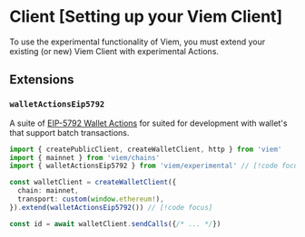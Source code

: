 # Client [Setting up your Viem Client]

To use the experimental functionality of Viem, you must extend your existing (or new) Viem Client with experimental Actions.

## Extensions

### `walletActionsEip5792`

A suite of [EIP-5792 Wallet Actions](https://github.com/ethereum/EIPs/blob/1d759f24e6552a516091bb1fe3361d9ca44d085c/EIPS/eip-5792.md) for suited for development with wallet's that support batch transactions.

```ts
import { createPublicClient, createWalletClient, http } from 'viem'
import { mainnet } from 'viem/chains'
import { walletActionsEip5792 } from 'viem/experimental' // [!code focus]

const walletClient = createWalletClient({
  chain: mainnet,
  transport: custom(window.ethereum!),
}).extend(walletActionsEip5792()) // [!code focus]

const id = await walletClient.sendCalls({/* ... */})
```
